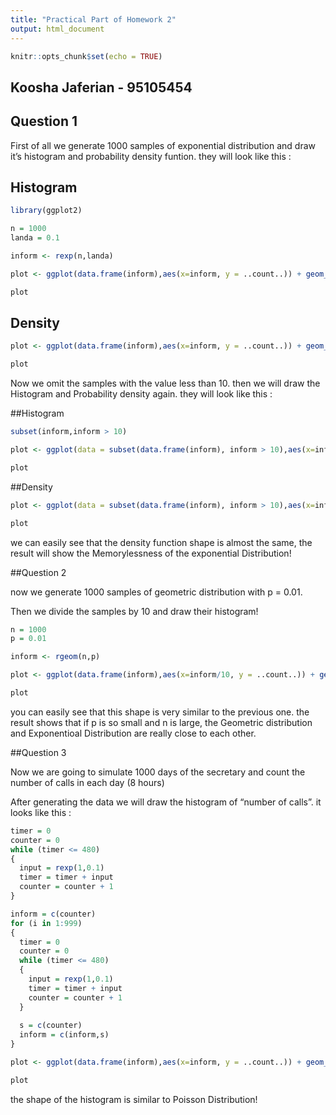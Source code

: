 ---
title: "Practical Part of Homework 2"
output: html_document
---

```{r setup, include=FALSE}
knitr::opts_chunk$set(echo = TRUE)
```

## Koosha Jaferian - 95105454

## Question 1

First of all we generate 1000 samples of exponential distribution and draw it's histogram and probability density funtion. they will look like this :

## Histogram

```{r echo =FALSE}

library(ggplot2)

n = 1000
landa = 0.1

inform <- rexp(n,landa)

plot <- ggplot(data.frame(inform),aes(x=inform, y = ..count..)) + geom_histogram(alpha = 0.5, binwidth = 1, color = "gray", fill = "gray", breaks = seq(0,100,1))

plot
```

## Density

```{r echo =FALSE}
plot <- ggplot(data.frame(inform),aes(x=inform, y = ..count..)) + geom_density()

plot
```

Now we omit the samples with the value less than 10. then we will draw the Histogram and Probability density again. they will look like this :

##Histogram

```{r include= FALSE}
subset(inform,inform > 10)
```


```{r echo= FALSE}


plot <- ggplot(data = subset(data.frame(inform), inform > 10),aes(x=inform, y = ..count..)) + geom_histogram(alpha = 0.5, binwidth = 1, color = "gray", fill = "gray", breaks = seq(0,100,1))

plot
```

##Density

```{r echo=FALSE}
plot <- ggplot(data = subset(data.frame(inform), inform > 10),aes(x=inform, y = ..count..)) + geom_density()

plot
```

we can easily see that the density function shape is almost the same, the result will show the Memorylessness of the exponential Distribution!

##Question 2

now we generate 1000 samples of geometric distribution with p = 0.01.

Then we divide the samples by 10 and draw their histogram!

```{r echo=FALSE}
n = 1000
p = 0.01

inform <- rgeom(n,p)

plot <- ggplot(data.frame(inform),aes(x=inform/10, y = ..count..)) + geom_histogram(alpha = 0.5, binwidth = 1, color = "gray", fill = "gray", breaks = seq(0,100,1))

plot
```

you can easily see that this shape is very similar to the previous one. the result shows that if p is so small and n is large, the Geometric distribution and Exponentioal Distribution are really close to each other.

##Question 3

Now we are going to simulate 1000 days of the secretary and count the number of calls in each day (8 hours)

After generating the data we will draw the histogram of "number of calls". it looks like this :

```{r echo=FALSE}
timer = 0
counter = 0
while (timer <= 480)
{
  input = rexp(1,0.1)
  timer = timer + input
  counter = counter + 1
}

inform = c(counter)
for (i in 1:999)
{
  timer = 0
  counter = 0
  while (timer <= 480)
  {
    input = rexp(1,0.1)
    timer = timer + input
    counter = counter + 1
  }
  
  s = c(counter)
  inform = c(inform,s)
}

plot <- ggplot(data.frame(inform),aes(x=inform, y = ..count..)) + geom_histogram(alpha = 0.5, binwidth = 1, color = "gray", fill = "gray", breaks = seq(0,100,1))

plot

```

the shape of the histogram is similar to Poisson Distribution!